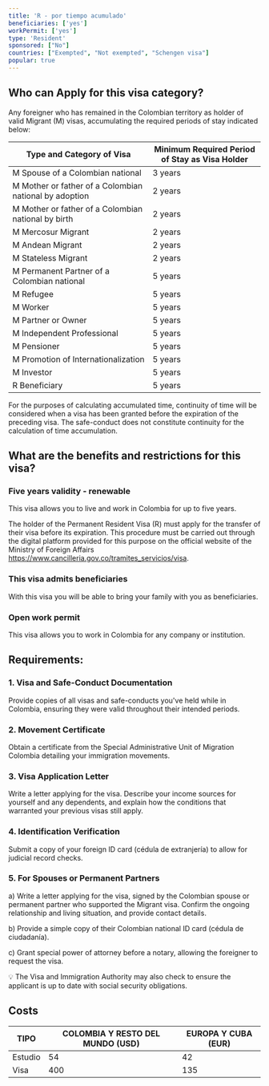 ```yaml
---
title: 'R - por tiempo acumulado'
beneficiaries: ['yes']
workPermit: ['yes']
type: 'Resident'
sponsored: ["No"]
countries: ["Exempted", "Not exempted", "Schengen visa"]
popular: true
---
```

## Who can Apply for this visa category?

Any foreigner who has remained in the Colombian territory as holder of valid Migrant (M) visas, accumulating the required periods of stay indicated below:

| Type and Category of Visa | Minimum Required Period of Stay as Visa Holder |
| --- | --- |
| M Spouse of a Colombian national | 3 years |
| M Mother or father of a Colombian national by adoption | 2 years |
| M Mother or father of a Colombian national by birth | 2 years |
| M Mercosur Migrant | 2 years |
| M Andean Migrant | 2 years |
| M Stateless Migrant | 2 years |
| M Permanent Partner of a Colombian national | 5 years |
| M Refugee | 5 years |
| M Worker | 5 years |
| M Partner or Owner | 5 years |
| M Independent Professional | 5 years |
| M Pensioner | 5 years |
| M Promotion of Internationalization | 5 years |
| M Investor | 5 years |
| R Beneficiary | 5 years |

For the purposes of calculating accumulated time, continuity of time will be considered when a visa has been granted before the expiration of the preceding visa. The safe-conduct does not constitute continuity for the calculation of time accumulation.

## What are the benefits and restrictions for this visa?

### Five **years validity - renewable**

This visa allows you to live and work in Colombia for up to five years.

The holder of the Permanent Resident Visa (R) must apply for the transfer of their visa before its expiration. This procedure must be carried out through the digital platform provided for this purpose on the official website of the Ministry of Foreign Affairs https://www.cancilleria.gov.co/tramites_servicios/visa.

### **This visa admits beneficiaries**

With this visa you will be able to bring your family with you as beneficiaries.

### Open **work permit**

This visa allows you to work in Colombia for any company or institution.

## Requirements:

### 1. Visa and Safe-Conduct Documentation

Provide copies of all visas and safe-conducts you've held while in Colombia, ensuring they were valid throughout their intended periods.

### 2. Movement Certificate

Obtain a certificate from the Special Administrative Unit of Migration Colombia detailing your immigration movements.

### 3. Visa Application Letter

Write a letter applying for the visa. Describe your income sources for yourself and any dependents, and explain how the conditions that warranted your previous visas still apply.

### 4. Identification Verification

Submit a copy of your foreign ID card (cédula de extranjería) to allow for judicial record checks.

### 5. For Spouses or Permanent Partners

a) Write a letter applying for the visa, signed by the Colombian spouse or permanent partner who supported the Migrant visa. Confirm the ongoing relationship and living situation, and provide contact details.

b) Provide a simple copy of their Colombian national ID card (cédula de ciudadanía).

c) Grant special power of attorney before a notary, allowing the foreigner to request the visa.

<aside>
💡 The Visa and Immigration Authority may also check to ensure the applicant is up to date with social security obligations.

</aside>

## Costs

| TIPO | COLOMBIA Y RESTO DEL MUNDO (USD) | EUROPA Y CUBA (EUR) |
| --- | --- | --- |
| Estudio | 54 | 42 |
| Visa | 400 | 135 |